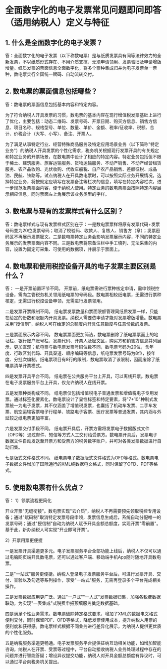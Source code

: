 # 全面数字化的电子发票常见问题即问即答（适用纳税人）定义与特征

## 1. 什么是全面数字化的电子发票？

答：全面数字化的电子发票（以下称数电票）是与纸质发票具有同等法律效力的全新发票，不以纸质形式存在、不用介质支撑、无须申请领用、发票验旧及申请增版增量。纸质发票的票面信息全面数字化，将多个票种集成归并为电子发票单一票种，数电票实行全国统一赋码、自动流转交付。

## 2. 数电票的票面信息包括哪些？

答：数电票的票面信息包括基本内容和特定内容。

为了符合纳税人开具发票的习惯，数电票的基本内容在现行增值税发票基础上进行了优化，主要包括：动态二维码、发票号码、开票日期、购买方信息、销售方信息、项目名称、规格型号、单位、数量、单价、金额、税率/征收率、税额、合计、价税合计（大写、小写）、备注、开票人。

为了满足从事特定行业、经营特殊商品服务及特定应用场景业务（以下简称"特定业务"）的纳税人开具发票的个性化需求，税务机关根据现行发票开具的有关规定和特定业务的开票场景，在数电票中设计了相应的特定内容。特定业务包括但不限于稀土、建筑服务、旅客运输服务、货物运输服务、不动产销售、不动产经营租赁服务、农产品收购、光伏收购、代收车船税、自产农产品销售、差额征税、成品油、民航、铁路等。试点纳税人在开具数电票时，可以按照实际业务开展情况，选择特定业务，将按规定应填写在发票备注等栏次的信息，填写在特定内容栏次，进一步规范发票票面内容，便于纳税人使用。特定业务的数电票票面按照特定内容展示相应信息，同时票面左上角展示该业务类型的字样。

## 3. 数电票与现有的发票样式有什么区别？

答：数电票样式与现有发票样式区别在于：一是数电票票样将原有发票代码+发票号码变为20位发票号码；取消了校验码、收款人、复核人、销售方（章）；发票密码区不再展示发票密文。二是数电票特定业务会影响发票展示内容，不同的特定业务展示的发票票面内容不同。三是数电票将原备注栏中手工填列、无法采集的内容，设置为固定可采集、可使用的数据项，并展示于票面上。

## 4. 数电票和使用税控设备开具的电子发票主要区别是什么？

答： 一是开票前置环节不同。 开票前，纸电票需进行票种核定申请，需申领税控设备，需向主管税务机关领用纸电票的号码段。数电票相较纸电票，无需进行票种核定，无需进行税控设备申领，无需进行发票领用。

二是发票开票限制不同。 纸电票发票数量和票面限额管理同纸质发票一样，只能在给定的份数和限额内开具发票。纳税人需要依申请才能对发票增版增量。数电票采用"授信制"，纳税人可在给定的总额度内开具任意额度与任意份数的发票。

三是票面展示内容不同。 数电票票面更加简洁，数电票删除了纸电票票面上的地址栏、银行账户账号栏、发票代码、开票人及密文区，购买方和销售方信息并列展示，更加直观；纸电票与数电票发票号码位数不同，数电票号码为20位，含年度、行政区划代码、开具渠道、顺序编码等信息，纸电票发票号码为8位，按年度、分批次编制。纸电票项目有8行的限制，数电票取消了该限制，因而废除了纸电票清单开票模式。

四是发票开具平台不同。 纸电票在公共服务平台上开具，可以离线开票。数电票在电子发票服务平台上开具，仅允许纳税人在线开票。

五是发票种类构成不同。 纸电票仅包括增值税电子普通发票和增值税电子专用发票。通过标签化要素化，数电票设计了显性标签和特定要素，将"7+10"种制式发票统一为电子发票，其不仅涵盖了增值税发票，也囊括了机动车发票、二手车发票、航空运输客票电子行程单、铁路电子客票、医疗发票等普通发票，其内涵与外延较之纸电票更加丰富。

六是发票交付手段不同。 纸电票开具后，开票方需将发票电子数据版式文件（OFD等）通过邮件、短信等方式人工交付给受票方。数电票开具后，发票电子数据文件自动发送至开票方和受票方的税务数字账户，并可对各类发票数据进行自动归集。

七是版式文件格式不同。 纸电票电子数据版式文件格式为OFD等格式。数电票电子数据文件增加了国际通行的XML纯数据电文格式，同时保留了OFD、PDF等格式。

## 5. 使用数电票有什么优点？

答：  1）领票流程更简化

开业开票"无缝衔接"。数电票实现"去介质"，纳税人不再需要预先领取税控专用设备；通过"赋码制"取消特定发票号段申领，发票信息生成后，系统自动分配唯一的发票号码；通过"授信制"自动为纳税人赋予开具金额总额度，实现开票"零前置"。基于此，新办纳税人可实现"开业即可开票"。

 2）开票用票更便捷

一是发票开具渠道更多元。电子发票服务平台全部功能上线后，纳税人不仅可以通过电脑网页端开具数电票，还可以通过客户端、移动端手机App随时随地开具数电票。

二是"一站式"服务更便捷。纳税人登录电子发票服务平台后，可进行发票开具、交付、查验以及勾选等系列操作，享受"一站式"服务，无需再登录多个平台完成相关操作。

三是发票数据应用更广泛。通过"一户式""一人式"发票数据归集，加强各税费数据联动，为实现"一表集成"式税费申报预填服务奠定数据基础。

四是满足个性业务需求。数电票破除特定格式要求，增加了XML的数据电文格式便利交付，同时保留PDF、OFD等格式，降低发票使用成本，提升纳税人用票的便利度和获得感。数电票样式根据不同业务进行差异化展示，为纳税人提供更优质的个性化服务。

五是纳税服务渠道更畅通。电子发票服务平台提供征纳互动相关功能，如增加智能咨询，纳税人在开票、受票等过程中，平台自动接收纳税人业务处理过程中存在的问题并进行智能答疑；增设异议提交功能，纳税人对开具金额总额度有异议时，可以通过平台向税务机关提出。
